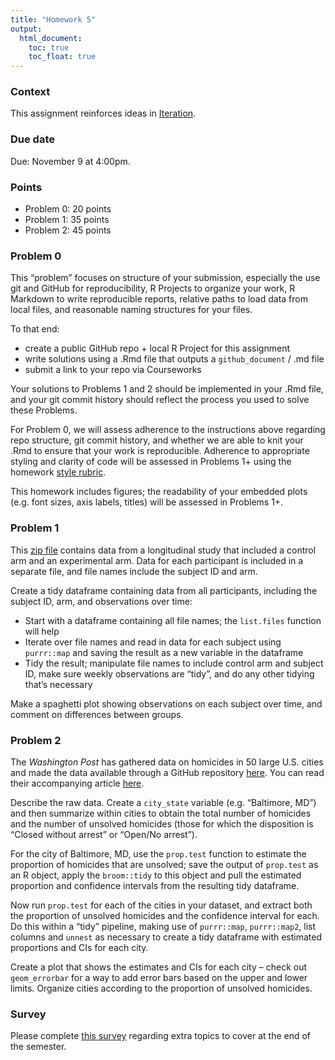 ```yaml
---
title: "Homework 5"
output:
  html_document: 
    toc: true
    toc_float: true
---
```


### Context

This assignment reinforces ideas in [Iteration](topic_iteration.html). 

### Due date

Due: November 9 at 4:00pm. 

### Points

* Problem 0: 20 points
* Problem 1: 35 points
* Problem 2: 45 points

### Problem 0

This "problem" focuses on structure of your submission, especially the use git and GitHub for reproducibility, R Projects to organize your work, R Markdown to write reproducible reports, relative paths to load data from local files, and reasonable naming structures for your files. 

To that end: 

* create a public GitHub repo + local R Project for this assignment
* write solutions using a .Rmd file that outputs a `github_document` / .md file
* submit a link to your repo via Courseworks

Your solutions to Problems 1 and 2 should be implemented in your .Rmd file, and your git commit history should reflect the process you used to solve these Problems. 

For Problem 0, we will assess adherence to the instructions above regarding repo structure, git commit history, and whether we are able to knit your .Rmd to ensure that your work is reproducible. Adherence to appropriate styling and clarity of code will be assessed in Problems 1+ using the homework [style rubric](homework_style_rubric.html). 

This homework includes figures; the readability of your embedded plots (e.g. font sizes, axis labels, titles) will be assessed in Problems 1+.


### Problem 1

This [zip file](data/hw5_data.zip) contains data from a longitudinal study that included a control arm and an experimental arm. Data for each participant is included in a separate file, and file names include the subject ID and arm. 

Create a tidy dataframe containing data from all participants, including the subject ID, arm, and observations over time:

* Start with a dataframe containing all file names; the `list.files` function will help
* Iterate over file names and read in data for each subject using `purrr::map` and saving the result as a new variable in the dataframe
* Tidy the result; manipulate file names to include control arm and subject ID, make sure weekly observations are "tidy", and do any other tidying that's necessary

Make a spaghetti plot showing observations on each subject over time, and comment on differences between groups. 


### Problem 2

The _Washington Post_ has gathered data on homicides in 50 large U.S. cities and made the data available through a GitHub repository [here](https://github.com/washingtonpost/data-homicides). You can read their accompanying article [here](https://www.washingtonpost.com/graphics/2018/investigations/where-murders-go-unsolved/).

Describe the raw data. Create a `city_state` variable (e.g. “Baltimore, MD”) and then summarize within cities to obtain the total number of homicides and the number of unsolved homicides (those for which the disposition is “Closed without arrest” or “Open/No arrest”).

For the city of Baltimore, MD, use the `prop.test` function to estimate the proportion of homicides that are unsolved; save the output of `prop.test` as an R object, apply the `broom::tidy` to this object and pull the estimated proportion and confidence intervals from the resulting tidy dataframe.

Now run `prop.test` for each of the cities in your dataset, and extract both the proportion of unsolved homicides and the confidence interval for each. Do this within a “tidy” pipeline, making use of `purrr::map`, `purrr::map2`, list columns and `unnest` as necessary to create a tidy dataframe with estimated proportions and CIs for each city. 

Create a plot that shows the estimates and CIs for each city -- check out `geom_errorbar` for a way to add error bars based on the upper and lower limits. Organize cities according to the proportion of unsolved homicides.


### Survey

Please complete [this survey](https://docs.google.com/forms/d/e/1FAIpQLSdXzBuTkGoPmE1WjDnsYX889_VBqZL9iiBqK0o2x9PywhB7Xg/viewform) regarding extra topics to cover at the end of the semester.
